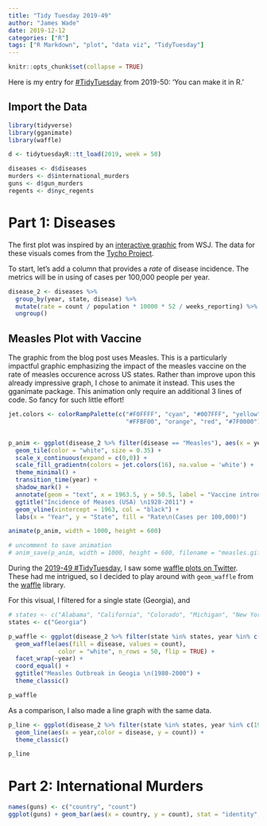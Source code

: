 ```yaml
---
title: "Tidy Tuesday 2019-49"
author: "James Wade"
date: 2019-12-12
categories: ["R"]
tags: ["R Markdown", "plot", "data viz", "TidyTuesday"]
---
```


```r
knitr::opts_chunk$set(collapse = TRUE)
```

Here is my entry for [#TidyTuesday](https://github.com/rfordatascience/tidytuesday) from 2019-50: 'You can make it in R.'

## Import the Data

```r
library(tidyverse)
library(gganimate)
library(waffle)

d <- tidytuesdayR::tt_load(2019, week = 50)

diseases <- d$diseases
murders <- d$international_murders
guns <- d$gun_murders
regents <- d$nyc_regents
```

# Part 1: Diseases

The first plot was inspired by an [interactive graphic](http://graphics.wsj.com/infectious-diseases-and-vaccines/) from WSJ. The data for these visuals comes from the [Tycho Project](https://www.tycho.pitt.edu).

To start, let's add a column that provides a *rate* of disease incidence. The metrics will be in using of cases per 100,000 people per year.

```r
disease_2 <- diseases %>% 
  group_by(year, state, disease) %>% 
  mutate(rate = count / population * 10000 * 52 / weeks_reporting) %>% 
  ungroup()
```

## Measles Plot with Vaccine

The graphic from the blog post uses Measles. This is a particularly impactful graphic emphasizing the impact of the measles vaccine on the rate of measles occurence across US states. Rather than improve upon this already impressive graph, I chose to animate it instead. This uses the gganimate package. This animation only require an additional 3 lines of code. So fancy for such little effort!

```r
jet.colors <- colorRampPalette(c("#F0FFFF", "cyan", "#007FFF", "yellow", 
                                 "#FFBF00", "orange", "red", "#7F0000"), bias = 2.25)


p_anim <- ggplot(disease_2 %>% filter(disease == "Measles"), aes(x = year, y = state, fill = rate)) + 
  geom_tile(color = "white", size = 0.35) +
  scale_x_continuous(expand = c(0,0)) +
  scale_fill_gradientn(colors = jet.colors(16), na.value = 'white') +
  theme_minimal() +
  transition_time(year) + 
  shadow_mark() +
  annotate(geom = "text", x = 1963.5, y = 50.5, label = "Vaccine introduced", size = 5, hjust = 0) +
  ggtitle("Incidence of Meases (USA) \n1928-2011") +
  geom_vline(xintercept = 1963, col = "black") +
  labs(x = "Year", y = "State", fill = "Rate\n(Cases per 100,000)")

animate(p_anim, width = 1000, height = 600)

# uncomment to save animation
# anim_save(p_anim, width = 1000, height = 600, filename = "measles.gif")
```

During the [2019-49 #TidyTuesday](https://github.com/rfordatascience/tidytuesday/tree/master/data/2019/2019-12-03), I saw some [waffle plots on Twitter](https://twitter.com/privlko/status/1201918825941360640). These had me intrigued, so I decided to play around with `geom_waffle` from the [waffle](https://cinc.rud.is/web/packages/waffle/index.html) library.

For this visual, I filtered for a single state (Georgia), and 

```r
# states <- c("Alabama", "California", "Colorado", "Michigan", "New York", "Texas")
states <- c("Georgia")

p_waffle <- ggplot(disease_2 %>% filter(state %in% states, year %in% c(1976:1995))) +
  geom_waffle(aes(fill = disease, values = count), 
              color = "white", n_rows = 50, flip = TRUE) +
  facet_wrap(~year) +
  coord_equal() +
  ggtitle("Measles Outbreak in Geogia \n(1980-2000") +
  theme_classic()

p_waffle
```

As a comparison, I also made a line graph with the same data.

```r
p_line <- ggplot(disease_2 %>% filter(state %in% states, year %in% c(1940:2000))) +
  geom_line(aes(x = year,color = disease, y = count)) +
  theme_classic()

p_line
```


# Part 2: International Murders

```r
names(guns) <- c("country", "count")
ggplot(guns) + geom_bar(aes(x = country, y = count), stat = "identity", fill = "red")
```

